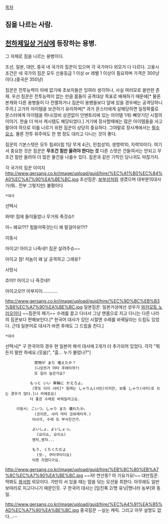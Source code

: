 [[목차]]
== 짐을 나르는 사람. ==

== [[천하제일상 거상]]에 등장하는 용병. ==
그 자체로 짐을 나르는 용병이다.

조선, 일본, 대만, 중국 네 국가의 짐꾼이 있으며 각 국가마다 외모가 다 다르다. 고용시 조건은 네 국가의 짐꾼 모두 신용등급 1 이상 or 레벨 1 이상이 필요하며 가격은 300냥이다.(중국은 350냥)

짐꾼은 전투능력이 아에 없기에 초보자들은 잉여라 생각하나, 사실 여러모로 쓸만한 존재. 우선 짐꾼은 전투능력이 없는 만큼 몹들이 공격대상 목표로 배재하기 때문에[* 물론 본캐와 다른 용병들이 다 전멸하거나 짐꾼이 용병들보다 앞에 있을 경우에는 공격당하니 주의.] 고가의 아이템을 보관하기 유리하며[* 과거 몬스터에게 살해당하면 일정확률로 몬스터에게 아이템을 하나(장비 상관없이 인벤토리에 있는 아이템 1개) 빼앗기던 시절의 이야기. 한술 더 떠서 캐시템도 해당되었다.] 거기에 장사할때에는 많은 아이템들을 사고팔아야 하므로 이를 나르기 위한 짐꾼이 상당히 중요하다. 그야말로 장사계에서는 [[필수요소]]. 물론 전투 위주여도 한 명 정도 대리고 다니는 것이 좋다.

짐꾼의 기본스텟은 모두 힘40(힘 1당 무게 4근), 민첩성10, 생명력10, 지력10이다. 여기서 중요한 것은 짐꾼은 '''무조건 힘만 올려야 한다는 것''' 다른 스텟은 건들여서는 안되고 무조건 힘만 올려야 더 많은 물건을 나를수 있다. 짐꾼과 같은 기믹인 당나귀도 마찮가지.

각 국가의 짐꾼 이미지
http://www.gersang.co.kr/image/upload/guid/hire/%EC%A1%B0%EC%84%A0%EC%A7%90%EA%BE%BC.jpg
조선짐꾼. [[보부상]]처럼 생겼으며 대부분의대사가(뭐.. 전부 그렇지만) 불평이다

 *대사
선택시
 
와따! 짐에 돌이들었나 무거워 죽것슈!!

아~ 왜요!?!? 힘들어죽것는디 왜 말걸어유!?!?

이동시

아이고! 아이고 나죽네!! 짐꾼 살려주슈~~

아이고 참! 저놈이 왜 날 공격하고 그래유?

사망시

흐미!! 아이고 나 죽것네!!

아이고오!!! 아부지이............          

http://www.gersang.co.kr/image/upload/guid/hire/%EC%9D%BC%EB%B3%B8%EC%A7%90%EA%BE%BC.jpg
일본짐꾼. 일본거상에선 성우가 [[와카모토 노리오]]이다 ~~짐꾼의 패기~~ 수레를 끌고 다녀서 그냥 맨몸으로 지고 다니는 다른 나라의 짐꾼보다 편해보인다.[* 한국어 대사가 있던 시절엔 수레를 바꿔달라는 드립도 있었다. 근데 일본어로 대사가 바뀐 후에도 그 드립을 친다.]

 *대사 
선택시[* 구 한국어의 경우 현 일본어 해석 대사에 2개가 더 추가되어 있었다. 각각 "뭐든지 말만 하세요.(웃음)", "흠... 누가 불렀나?"] 
              荷物が また 増えたか？
              (니모쯔가 마타 후에타까?)
              또 짐이 늘은거요?

            もっと いい 車輪に かえろよ。
             (못또 이이 샤리[* 원래는 しゃりん(샤린)이지만, 보통 しゃり(샤리)로 쓰는 경우가 많다.]니 카에로요)
            더 좋은 수레로 바꿔달라고요.

      이동시: こいつ、しゃり また 壊れたか。
              (코이쯔, 샤리 마타 코와레타까.)
             이녀석, 수레 또 부서진건가.

             よいしょ、よいしょっ。
               (요이쇼, 요이쇼)
             영차,영차...

             もう, くたくただよ
               (모-, 쿠타쿠타다요)
             이젠 지쳤다구요.            

           
            
            

http://www.gersang.co.kr/image/upload/guid/hire/%EB%8C%80%EB%A7%8C%EC%A7%90%EA%BE%BC.jpg
~~자! 연산동? 아 가요가요!~~
대만짐꾼. 딱봐도 [[왕서방]] 외모이다. 가만히 서 있을 때는 땀을 닦는 모션을 취한다. 아무래도 일반 보따리로 지고다니기 때문인듯. 구 한국어 대사는 [임진록 2/명 유닛|명나라 농부]와 동일.

http://www.gersang.co.kr/image/upload/guid/hire/%EC%A4%91%EA%B5%AD%EC%A7%90%EA%BE%BC.jpg
중국짐꾼
--실눈 캐릭. 그리고 아무 설명도 없다...--
